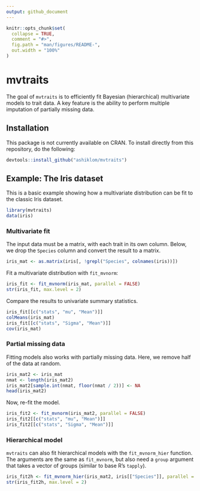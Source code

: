 ```yaml
---
output: github_document
---
```


<!-- README.md is generated from README.Rmd. Please edit that file -->

```r
knitr::opts_chunk$set(
  collapse = TRUE,
  comment = "#>",
  fig.path = "man/figures/README-",
  out.width = "100%"
)
```
# mvtraits

The goal of `mvtraits` is to efficiently fit Bayesian (hierarchical) multivariate models to trait data.
A key feature is the ability to perform multiple imputation of partially missing data.

## Installation

This package is not currently available on CRAN.
To install directly from this repository, do the following:

```r
devtools::install_github("ashiklom/mvtraits")
```

## Example: The Iris dataset

This is a basic example showing how a multivariate distribution can be fit to the classic Iris dataset.

```r
library(mvtraits)
data(iris)
```

### Multivariate fit

The input data must be a matrix, with each trait in its own column.
Below, we drop the `Species` column and convert the result to a matrix.

```r
iris_mat <- as.matrix(iris[, !grepl("Species", colnames(iris))])
```


Fit a multivariate distribution with `fit_mvnorm`:

```r
iris_fit <- fit_mvnorm(iris_mat, parallel = FALSE)
str(iris_fit, max.level = 2)
```

Compare the results to univariate summary statistics.

```r
iris_fit[[c("stats", "mu", "Mean")]]
colMeans(iris_mat)
iris_fit[[c("stats", "Sigma", "Mean")]]
cov(iris_mat)
```

### Partial missing data

Fitting models also works with partially missing data.
Here, we remove half of the data at random.

```r
iris_mat2 <- iris_mat
nmat <- length(iris_mat2)
iris_mat2[sample.int(nmat, floor(nmat / 2))] <- NA
head(iris_mat2)
```

Now, re-fit the model.

```r
iris_fit2 <- fit_mvnorm(iris_mat2, parallel = FALSE)
iris_fit2[[c("stats", "mu", "Mean")]]
iris_fit2[[c("stats", "Sigma", "Mean")]]
```

### Hierarchical model

`mvtraits` can also fit hierarchical models with the `fit_mvnorm_hier` function.
The arguments are the same as `fit_mvnorm`, but also need a `group` argument that takes a vector of groups (similar to base R's `tapply`).

```r
iris_fit2h <- fit_mvnorm_hier(iris_mat2, iris[["Species"]], parallel = FALSE)
str(iris_fit2h, max.level = 2)
```

